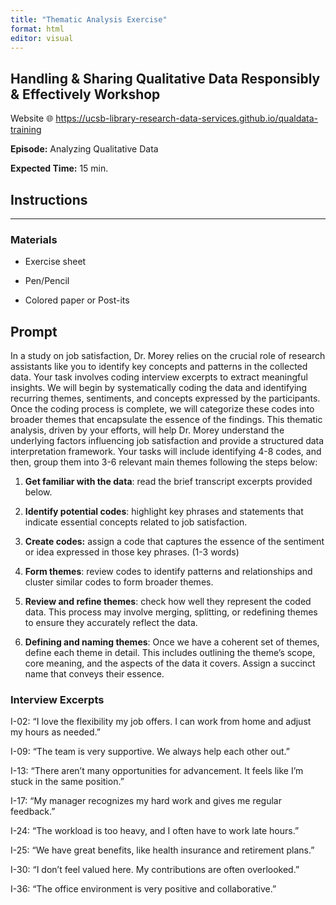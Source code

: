 ```yaml
---
title: "Thematic Analysis Exercise"
format: html
editor: visual
---
```


## **Handling & Sharing Qualitative Data Responsibly & Effectively Workshop**

Website 🌐 [https://ucsb-library-research-data-services.github.io/qualdata-training](https://ucsb-library-research-data-services.github.io/qualdata-training/)

**Episode:** Analyzing Qualitative Data

**Expected Time:** 15 min.

## **Instructions**

------------------------------------------------------------------------

### **Materials**

-   Exercise sheet

-   Pen/Pencil

-   Colored paper or Post-its

## **Prompt**

In a study on job satisfaction, Dr. Morey relies on the crucial role of research assistants like you to identify key concepts and patterns in the collected data. Your task involves coding interview excerpts to extract meaningful insights. We will begin by systematically coding the data and identifying recurring themes, sentiments, and concepts expressed by the participants. Once the coding process is complete, we will categorize these codes into broader themes that encapsulate the essence of the findings. This thematic analysis, driven by your efforts, will help Dr. Morey understand the underlying factors influencing job satisfaction and provide a structured data interpretation framework. Your tasks will include identifying 4-8 codes, and then, group them into 3-6 relevant main themes following the steps below:

1.  **Get familiar with the data**: read the brief transcript excerpts provided below.

2.  **Identify potential codes**: highlight key phrases and statements that indicate essential concepts related to job satisfaction. 

3.  **Create codes:** assign a code that captures the essence of the sentiment or idea expressed in those key phrases. (1-3 words)

4.  **Form themes**: review codes to identify patterns and relationships and cluster similar codes to form broader themes. 

5.  **Review and refine themes**: check how well they represent the coded data. This process may involve merging, splitting, or redefining themes to ensure they accurately reflect the data.

6.  **Defining and naming themes**: Once we have a coherent set of themes, define each theme in detail. This includes outlining the theme's scope, core meaning, and the aspects of the data it covers. Assign a succinct name that conveys their essence.

### Interview Excerpts

I-02: "I love the flexibility my job offers. I can work from home and adjust my hours as needed."

I-09: "The team is very supportive. We always help each other out."

I-13: "There aren't many opportunities for advancement. It feels like I'm stuck in the same position."

I-17: "My manager recognizes my hard work and gives me regular feedback."

I-24: "The workload is too heavy, and I often have to work late hours."

I-25: "We have great benefits, like health insurance and retirement plans."

I-30: "I don't feel valued here. My contributions are often overlooked."

I-36: "The office environment is very positive and collaborative."
